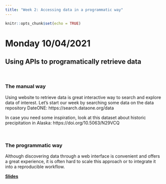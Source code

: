 ```yaml
---
title: "Week 2: Accessing data in a programmatic way"
---
```


```r
knitr::opts_chunk$set(echo = TRUE)
```


# Monday 10/04/2021

## Using APIs to programatically retrieve data

<br>

### The manual way

Using website to retrieve data is great interactive way to search and explore data of interest. Let's start our week by searching some data on the data repository DateONE: https://search.dataone.org/data

In case you need some inspiration, look at this dataset about historic precipitation in Alaska: https://doi.org/10.5063/N29VCQ

<br>

### The programmatic way

Although discovering data through a web interface is convenient and offers a great experience, it is often hard to scale this approach or to integrate it into a reproducible workflow.

**[Slides](https://brunj7.github.io/EDS-213-metadata/slides/api.html)**


